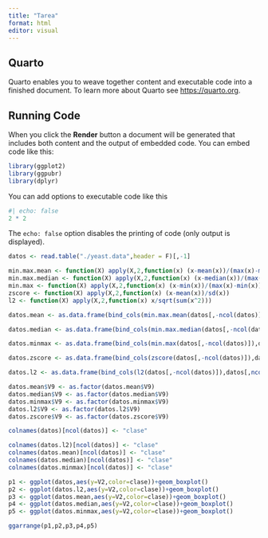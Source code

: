 ```yaml
---
title: "Tarea"
format: html
editor: visual
---
```


## Quarto

Quarto enables you to weave together content and executable code into a finished document. To learn more about Quarto see <https://quarto.org>.

## Running Code

When you click the **Render** button a document will be generated that includes both content and the output of embedded code. You can embed code like this:

```r
library(ggplot2)
library(ggpubr)
library(dplyr)
```

You can add options to executable code like this

```r
#| echo: false
2 * 2
```

The `echo: false` option disables the printing of code (only output is displayed).

```r

datos <- read.table("./yeast.data",header = F)[,-1]
```

```r
min.max.mean <- function(X) apply(X,2,function(x) (x-mean(x))/(max(x)-min(x)))
min.max.median <- function(X) apply(X,2,function(x) (x-median(x))/(max(x)-min(x)))
min.max <- function(X) apply(X,2,function(x) (x-min(x))/(max(x)-min(x)))
zscore <- function(X) apply(X,2,function(x) (x-mean(x))/sd(x))
l2 <- function(X) apply(X,2,function(x) x/sqrt(sum(x^2))) 

datos.mean <- as.data.frame(bind_cols(min.max.mean(datos[,-ncol(datos)]),datos[,ncol(datos)]))

datos.median <- as.data.frame(bind_cols(min.max.median(datos[,-ncol(datos)]),datos[,ncol(datos)]))

datos.minmax <- as.data.frame(bind_cols(min.max(datos[,-ncol(datos)]),datos[,ncol(datos)]))

datos.zscore <- as.data.frame(bind_cols(zscore(datos[,-ncol(datos)]),datos[,ncol(datos)]))

datos.l2 <- as.data.frame(bind_cols(l2(datos[,-ncol(datos)]),datos[,ncol(datos)]))

datos.mean$V9 <- as.factor(datos.mean$V9)
datos.median$V9 <- as.factor(datos.median$V9)
datos.minmax$V9 <- as.factor(datos.minmax$V9)
datos.l2$V9 <- as.factor(datos.l2$V9)
datos.zscore$V9 <- as.factor(datos.zscore$V9)


```

```r
colnames(datos)[ncol(datos)] <- "clase"

colnames(datos.l2)[ncol(datos)] <- "clase"
colnames(datos.mean)[ncol(datos)] <- "clase"
colnames(datos.median)[ncol(datos)] <- "clase"
colnames(datos.minmax)[ncol(datos)] <- "clase"

p1 <- ggplot(datos,aes(y=V2,color=clase))+geom_boxplot()
p2 <- ggplot(datos.l2,aes(y=V2,color=clase))+geom_boxplot()
p3 <- ggplot(datos.mean,aes(y=V2,color=clase))+geom_boxplot()
p4 <- ggplot(datos.median,aes(y=V2,color=clase))+geom_boxplot()
p5 <- ggplot(datos.minmax,aes(y=V2,color=clase))+geom_boxplot()

ggarrange(p1,p2,p3,p4,p5)
```
